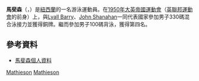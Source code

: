{{noteTA
|G1=地名
}}
'''馬斐森'''（{{bd|1914年|12月1日|1986年|10月12日|}}，{{lang-en|Peter Mathieson}}）是[[紐西蘭|紐西蘭]]的一名游泳運動員。在[[1950年大英帝國運動會|1950年大英帝國運動會]]（[[英聯邦運動會|英聯邦運動會]]的前身）上，與[[Lyall_Barry|Lyall Barry]]、[[John_Shanahan|John Shanahan]]一同代表國家參加男子330碼混合泳接力並獲得銅牌。繼而參加男子100碼背泳，獲得第四名。

==參考資料==
*[http://www.commonwealthgames.org.nz/Athletes/AthleteProfile.aspx?Print=&ContactID=26854 馬斐森個人資料]{{dead link|date=2018年5月 |bot=InternetArchiveBot |fix-attempted=yes }}

{{NewZealand-bio-stub}}

[[Category:紐西蘭游泳運動員|Mathieson]]
[[Category:英联邦运动会游泳奖牌得主|Mathieson]]